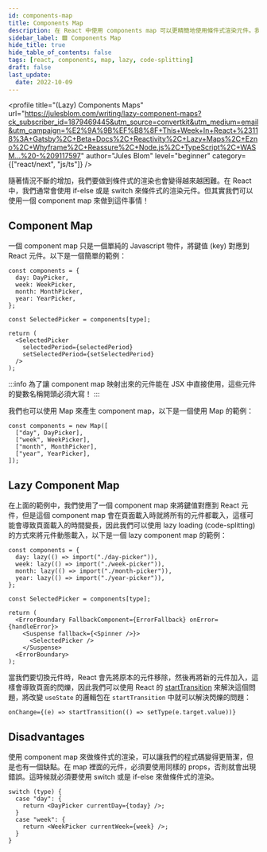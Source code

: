 ```yaml
---
id: components-map
title: Components Map
description: 在 React 中使用 components map 可以更精簡地使用條件式渲染元件。我們可以使用普通的 JavaScript 物件或 Map 創建 components map，以及使用 lazy-loading 使元件動態載入。另外，在切換元件時使用 startTransition 可以避免元件切換閃爍的問題。最後，使用 components map 有一個缺點，就是 map 中的所有元件必須使用相同的 props。
sidebar_label: 🟩 Components Map
hide_title: true
hide_table_of_contents: false
tags: [react, components, map, lazy, code-splitting]
draft: false
last_update:
  date: 2022-10-09
---
```


<profile
  title="(Lazy) Components Maps"
  url="https://julesblom.com/writing/lazy-component-maps?ck_subscriber_id=1879469445&utm_source=convertkit&utm_medium=email&utm_campaign=%E2%9A%9B%EF%B8%8F+This+Week+In+React+%23118%3A+Gatsby%2C+Beta+Docs%2C+Reactivity%2C+Lazy+Maps%2C+Ezno%2C+Whyframe%2C+Reassure%2C+Node.js%2C+TypeScript%2C+WASM...%20-%209117597"
  author="Jules Blom"
  level="beginner"
  category={["react/next", "js/ts"]}
/>

隨著情況不斷的增加，我們要做到條件式的渲染也會變得越來越困難。在 React 中，我們通常會使用 if-else 或是 switch 來條件式的渲染元件。但其實我們可以使用一個 component map 來做到這件事情！

## Component Map

一個 component map 只是一個單純的 Javascript 物件，將鍵值 (key) 對應到 React 元件。以下是一個簡單的範例：

```tsx
const components = {
  day: DayPicker,
  week: WeekPicker,
  month: MonthPicker,
  year: YearPicker,
};

const SelectedPicker = components[type];

return (
  <SelectedPicker
    selectedPeriod={selectedPeriod}
    setSelectedPeriod={setSelectedPeriod}
  />
);
```

:::info
為了讓 component map 映射出來的元件能在 JSX 中直接使用，這些元件的變數名稱開頭必須大寫！
:::

我們也可以使用 Map 來產生 component map，以下是一個使用 Map 的範例：

```tsx
const components = new Map([
  ["day", DayPicker],
  ["week", WeekPicker],
  ["month", MonthPicker],
  ["year", YearPicker],
]);
```

## Lazy Component Map

在上面的範例中，我們使用了一個 component map 來將鍵值對應到 React 元件，但是這個 component map 會在頁面載入時就將所有的元件都載入，這樣可能會導致頁面載入的時間變長，因此我們可以使用 lazy loading (code-splitting) 的方式來將元件動態載入，以下是一個 lazy component map 的範例：

```tsx
const components = {
  day: lazy(() => import("./day-picker")),
  week: lazy(() => import("./week-picker")),
  month: lazy(() => import("./month-picker")),
  year: lazy(() => import("./year-picker")),
};

const SelectedPicker = components[type];

return (
  <ErrorBoundary FallbackComponent={ErrorFallback} onError={handleError}>
    <Suspense fallback={<Spinner />}>
      <SelectedPicker />
    </Suspense>
  <ErrorBoundary>
);
```

當我們要切換元件時，React 會先將原本的元件移除，然後再將新的元件加入，這樣會導致頁面的閃爍，因此我們可以使用 React 的 [startTransition](https://beta.reactjs.org/reference/react/startTransition) 來解決這個問題，將改變 `useState` 的邏輯包在 `startTransition` 中就可以解決閃爍的問題：

```tsx
onChange={(e) => startTransition(() => setType(e.target.value))}
```

## Disadvantages

使用 component map 來做條件式的渲染，可以讓我們的程式碼變得更簡潔，但是也有一個缺點。在 map 裡面的元件，必須要使用同樣的 props，否則就會出現錯誤。這時候就必須要使用 switch 或是 if-else 來做條件式的渲染。

```tsx
switch (type) {
  case "day": {
    return <DayPicker currentDay={today} />;
  }
  case "week": {
    return <WeekPicker currentWeek={week} />;
  }
}
```

